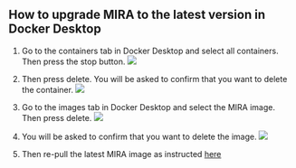 ## How to upgrade MIRA to the latest version in Docker Desktop

1. Go to the containers tab in Docker Desktop and select all containers. Then press the stop button.
![](images/stop_container.png)

2. Then press delete. You will be asked to confirm that you want to delete the container.
![](images/delete_container.png)

3. Go to the images tab in Docker Desktop and select the MIRA image. Then press delete.
![](images/delete_img.png)
4. You will be asked to confirm that you want to delete the image.
![](images/confirm_delete_img.png)

5. Then re-pull the latest MIRA image as instructed [here](mira-dd-getting-started.html)